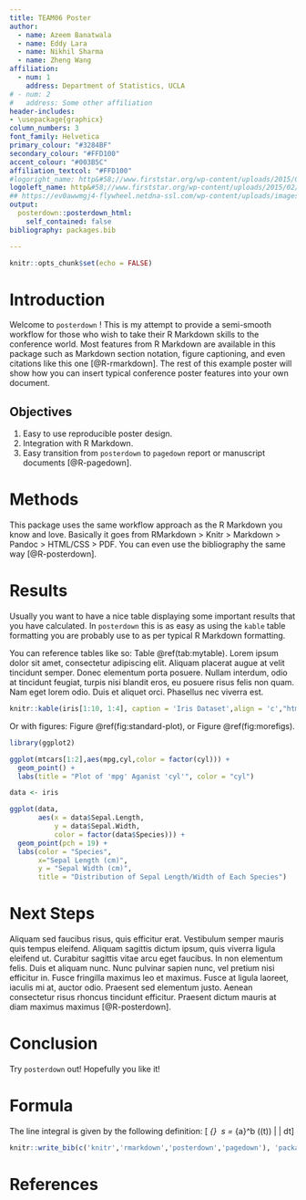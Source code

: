 ```yaml
---
title: TEAM06 Poster
author:
  - name: Azeem Banatwala
  - name: Eddy Lara
  - name: Nikhil Sharma
  - name: Zheng Wang
affiliation:
  - num: 1
    address: Department of Statistics, UCLA
# - num: 2
#   address: Some other affiliation
header-includes:
- \usepackage{graphicx}
column_numbers: 3
font_family: Helvetica
primary_colour: "#3284BF"
secondary_colour: "#FFD100"
accent_colour: "#003B5C"
affiliation_textcol: "#FFD100"
#logoright_name: http&#58;//www.firststar.org/wp-content/uploads/2015/02/ucla1.jpg
logoleft_name: http&#58;//www.firststar.org/wp-content/uploads/2015/02/ucla1.jpg
## https://ev0awwmgj4-flywheel.netdna-ssl.com/wp-content/uploads/images/products/products-University-of-CA-Los-Angeles-Seal.jpg
output: 
  posterdown::posterdown_html:
    self_contained: false
bibliography: packages.bib

---
```


```r
knitr::opts_chunk$set(echo = FALSE)
```

# Introduction

Welcome to `posterdown` ! This is my attempt to provide a semi-smooth workflow for those who wish to take their R Markdown skills to the conference world. Most features from R Markdown are available in this package such as Markdown section notation, figure captioning, and even citations like this one [@R-rmarkdown]. The rest of this example poster will show how you can insert typical conference poster features into your own document. 

## Objectives

1. Easy to use reproducible poster design. 
2. Integration with R Markdown.
3. Easy transition from `posterdown` to `pagedown` report or manuscript documents [@R-pagedown].

# Methods

This package uses the same workflow approach as the R Markdown you know and love. Basically it goes from RMarkdown > Knitr > Markdown > Pandoc > HTML/CSS > PDF. You can even use the bibliography the same way [@R-posterdown].

# Results

Usually you want to have a nice table displaying some important results that you have calculated. In `posterdown` this is as easy as using the `kable` table formatting you are probably use to as per typical R Markdown formatting.

You can reference tables like so: Table \@ref(tab:mytable). Lorem ipsum dolor sit amet, consectetur adipiscing elit. Aliquam placerat augue at velit tincidunt semper. Donec elementum porta posuere. Nullam interdum, odio at tincidunt feugiat, turpis nisi blandit eros, eu posuere risus felis non quam. Nam eget lorem odio. Duis et aliquet orci. Phasellus nec viverra est.

```r
knitr::kable(iris[1:10, 1:4], caption = 'Iris Dataset',align = 'c',"html")
```

Or with figures: Figure \@ref(fig:standard-plot), or Figure \@ref(fig:morefigs).

```r
library(ggplot2)
```

```r
ggplot(mtcars[1:2],aes(mpg,cyl,color = factor(cyl))) + 
  geom_point() + 
  labs(title = "Plot of 'mpg' Aganist 'cyl'", color = "cyl")
```

```r
data <- iris

ggplot(data, 
       aes(x = data$Sepal.Length,
           y = data$Sepal.Width,
           color = factor(data$Species))) + 
  geom_point(pch = 19) + 
  labs(color = "Species",
       x="Sepal Length (cm)", 
       y = "Sepal Width (cm)",
       title = "Distribution of Sepal Length/Width of Each Species")

```

# Next Steps

Aliquam sed faucibus risus, quis efficitur erat. Vestibulum semper mauris quis tempus eleifend. Aliquam sagittis dictum ipsum, quis viverra ligula eleifend ut. Curabitur sagittis vitae arcu eget faucibus. In non elementum felis. Duis et aliquam nunc. Nunc pulvinar sapien nunc, vel pretium nisi efficitur in. Fusce fringilla maximus leo et maximus. Fusce at ligula laoreet, iaculis mi at, auctor odio. Praesent sed elementum justo. Aenean consectetur risus rhoncus tincidunt efficitur. Praesent dictum mauris at diam maximus maximus [@R-posterdown].

# Conclusion

Try `posterdown` out! Hopefully you like it!

# Formula

The line integral is given by the following definition:
\[ \int_{\overrightarrow{\boldsymbol\alpha}} \lambda \ \text{d}s = \int_{a}^b \lambda(\overrightarrow{\boldsymbol \alpha}(t)) \cdot\left| \frac{\text{d} \overrightarrow{\boldsymbol\alpha}}{\text{d}t} \right|\ dt\]



```r
knitr::write_bib(c('knitr','rmarkdown','posterdown','pagedown'), 'packages.bib')
```

# References

